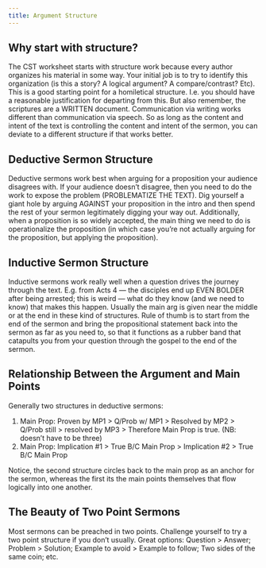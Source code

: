 ```yaml
---
title: Argument Structure
---
```

## Why start with structure?
The CST worksheet starts with structure work because every author organizes his material in some way. Your initial job is to try to identify this organization (is this a story? A logical argument? A compare/contrast? Etc). This is a good starting point for a homiletical structure. I.e. you should have a reasonable justification for departing from this. But also remember, the scriptures are a WRITTEN document. Communication via writing works different than communication via speech. So as long as the content and intent of the text is controlling the content and intent of the sermon, you can deviate to a different structure if that works better.

## Deductive Sermon Structure
Deductive sermons work best when arguing for a proposition your audience disagrees with. If your audience doesn’t disagree, then you need to do the work to expose the problem (PROBLEMATIZE THE TEXT). Dig yourself a giant hole by arguing AGAINST your proposition in the intro and then spend the rest of your sermon legitimately digging your way out. Additionally, when a proposition is so widely accepted, the main thing we need to do is operationalize the proposition (in which case you’re not actually arguing for the proposition, but applying the proposition).

## Inductive Sermon Structure
Inductive sermons work really well when a question drives the journey through the text. E.g. from Acts 4 — the disciples end up EVEN BOLDER after being arrested; this is weird — what do they know (and we need to know) that makes this happen. Usually the main arg is given near the middle or at the end in these kind of structures. Rule of thumb is to start from the end of the sermon and bring the propositional statement back into the sermon as far as you need to, so that it functions as a rubber band that catapults you from your question through the gospel to the end of the sermon.

## Relationship Between the Argument and Main Points
Generally two structures in deductive sermons:
1. Main Prop: Proven by MP1 > Q/Prob w/ MP1 > Resolved by MP2 > Q/Prob still > resolved by MP3 > Therefore Main Prop is true. (NB: doesn’t have to be three)
2. Main Prop: Implication #1 > True B/C Main Prop > Implication #2 > True B/C Main Prop

Notice, the second structure circles back to the main prop as an anchor for the sermon, whereas the first its the main points themselves that flow logically into one another.

## The Beauty of Two Point Sermons
Most sermons can be preached in two points. Challenge yourself to try a two point structure if you don’t usually. Great options: Question > Answer; Problem > Solution; Example to avoid > Example to follow; Two sides of the same coin; etc.
